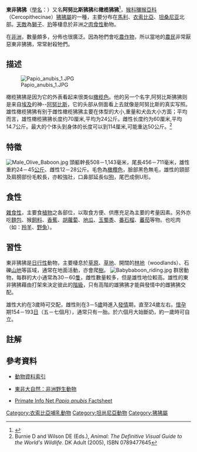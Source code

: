 {{Speciesbox
| status = LC
| status_system = iucn3.1
| status_ref = <ref name=iucn>{{IUCN2008|assessors=Kingdon, J., Butynski, T. M. & De Jong, Y.|year=2008|id=40647|title=Papio anubis|downloaded=4 January 2009}}</ref>
| image = Olive baboon Ngorongoro.jpg
| image2 = Olive baboon (Papio anubis) with juvenile.jpg
| image_width = 250px
| taxon= Papio anubis
| authority = [[勒內-普里梅韋勒·萊松|Lesson]]，1827年
| range_map = Papio anubis distribution.svg
| range_map_caption = 红色区域为橄榄狒狒分布区域
}}
'''東非狒狒'''（[[學名|學名]]：{{lang|la|''Papio anubis''}}）又名'''阿努比斯狒狒'''和'''橄榄狒狒'''<ref name=msw3>{{MSW3 Groves|pages=166|id=12100581}}</ref>，[[猴科|猴科]][[獼猴亞科|獼猴亞科]]（Cercopithecinae）[[狒狒屬|狒狒屬]]的一種，主要分布在[[馬利|馬利]]、[[衣索比亞|衣索比亞]]、[[坦桑尼亚|坦桑尼亚]]北部。[[天敵|天敵]]為[[獅子|獅子]]、[[非洲豹|豹]]等棲息於非洲之[[肉食性|肉食性]]動物。

在[[非洲|非洲]]，數量頗多，分佈也很廣泛。因為牠們會吃[[農作物|農作物]]，所以當地的[[農民|農民]]非常厭惡東非狒狒，常常射殺牠們。

==描述==
[[File:Papio_anubis_1.JPG|thumb]]

橄榄狒狒是因为它的外表看起来很类似[[橄榄色|橄榄色]]。他的另一个名字,阿努比斯狒狒则是来自[[埃及|埃及]]的神--[[阿努比斯|阿努比斯]]，它的头部从侧面看上去就像是阿努比斯的真实写照。雄性橄榄狒狒有别于雌性橄榄狒狒主要在体型的大小,重量和犬齿大小方面；平均而言，雄性橄榄狒狒长度约70厘米,平均为24公斤。雌性长度约为60厘米,平均14.7公斤。最大的个体头到身体的长度可以到114厘米,可能重达50公斤。<ref name="Burnie">Burnie D and Wilson DE (Eds.), ''Animal: The Definitive Visual Guide to the World's Wildlife''. DK Adult (2005), ISBN 0789477645</ref>

== 特徵 ==
[[File:Male_Olive_Baboon.jpg|thumb]]
頭軀幹長508－1,143毫米，尾長456－711毫米，雄性重約24－45[[公斤|公斤]]、雌性12－28公斤。毛色為[[橄欖色|橄欖色]]，臉部黑色無毛，雄性的頸部及肩膀部份毛較長，亦較強壯，口鼻部延長似[[狗|狗]]，尾巴成倒U形。

== 食性 ==
[[雜食性|雜食性]]，主要食[[植物|植物]]之各部位，以取食方便、供應充足為主要的考量因素。另外亦吃[[麵包|麵包]]、猴[[飼料|飼料]]、[[香蕉|香蕉]]、[[胡蘿蔔|胡蘿蔔]]、[[地瓜|地瓜]]、[[玉蜀黍|玉蜀黍]]、[[番石榴|番石榴]]、[[蕃茄|蕃茄]]等物。也吃肉（如：[[羚羊|羚羊]]、[[野兔|野兔]]）。

== 習性 ==
東非狒狒是[[日行性|日行性]]動物，主要棲息於[[草原|草原]]、[[草地|草地]]、開闊的[[林地|林地]]（woodlands）、石礫[[山地|山地]]等區域，通常在地面活動，亦會爬[[樹|樹]]。
[[File:Babybaboon_riding.jpg|right]]
群居動物，每群的大小通常為30－60[[隻|隻]]，雌性數量較多，但是雄性地位較高。雄性的東非狒狒藉由打架來決定彼此的[[階級|階級]]，只有高階的雄狒狒才能與發情中的雌狒狒交配。

雄性大約在3歲時可交配，雌性則在3－5[[歲|歲]]時進入[[發情|發情]]期，直至24歲左右。[[懷孕|懷孕]]期154－193[[日|日]]（五－七個月），通常只有一胎。於六個月大始斷奶，約一歲時可自立。

== 註解 ==
{{reflist|1}}

== 參考資料 ==
* {{zh-tw}}[http://www.zoo.gov.tw/km/data_animal.asp?si=1&xpaid=59 動物資料索引]{{Dead link}}
* {{zh-tw}}[https://web.archive.org/web/20160403104208/http://wildnature.go2c.info/view.php?doc=%2Fwildlife 東非大自然：非洲野生動物]
* {{en}}[http://pin.primate.wisc.edu/factsheets/entry/olive_baboon Primate Info Net ''Papio anubis'' Factsheet] {{Wayback|url=http://pin.primate.wisc.edu/factsheets/entry/olive_baboon |date=20200701085620 }}

{{Wikispecies|Papio anubis|東非狒狒}}
{{reflist}}
{{Taxonbar|from=Q208561}}

[[Category:衣索比亞哺乳動物|Category:衣索比亞哺乳動物]]
[[Category:坦尚尼亞動物|Category:坦尚尼亞動物]]
[[Category:狒狒屬|Category:狒狒屬]]